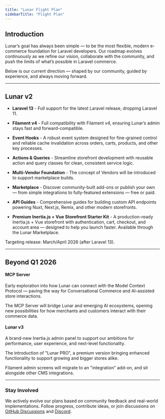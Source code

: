 ```yaml
---
title: "Lunar Flight Plan"
sidebarTitle: "Flight Plan"
---
```


## Introduction

Lunar’s goal has always been simple — to be the most flexible, modern e-commerce foundation for Laravel developers.
Our roadmap evolves continuously as we refine our vision, collaborate with the community, and push the limits of what’s
possible in Laravel commerce.

Below is our current direction — shaped by our community, guided by experience, and always moving forward.

---

## Lunar v2

- **Laravel 13** - Full support for the latest Laravel release, dropping Laravel 11.

- **Filament v4** - Full compatibility with Filament v4, ensuring Lunar’s admin stays fast and forward-compatible.

- **Event Hooks** - A robust event system designed for fine-grained control and reliable cache invalidation across orders, carts, products, and other key processes.

- **Actions & Queries** - Streamline storefront development with reusable action and query classes for clean, consistent service logic.

- **Multi-Vendor Foundation** - The concept of Vendors will be introduced to support marketplace builds.

- **Marketplace** - Discover community-built add-ons or publish your own — from simple integrations to fully-featured extensions — free or paid.

- **API Guides** - Comprehensive guides for building custom API endpoints powering Nuxt, Next.js, Remix, and other modern storefronts.

- **Premium Inertia.js + Vue Storefront Starter Kit** - A production-ready Inertia.js + Vue storefront with authentication, cart, checkout, and account area — designed to help you launch faster. Available through the Lunar Marketplace.


Targeting release: March/April 2026 (after Laravel 13).

---

## Beyond Q1 2026

#### MCP Server

Early exploration into how Lunar can connect with the Model Context Protocol — paving the way for Conversational
Commerce and AI-assisted store interactions.

The MCP Server will bridge Lunar and emerging AI ecosystems, opening new possibilities for how merchants and customers interact with their commerce data.

#### Lunar v3

A brand-new Inertia.js admin panel to support our ambitions for performance, user experience, and next-level functionality.

The introduction of "Lunar PRO", a premium version bringing enhanced functionality to support growing and bigger stores alike.

Filament admin screens will migrate to an "integration" add-on, and sit alongside other CMS integrations.

---

### Stay Involved

We actively evolve our plans based on community feedback and real-world implementations.
Follow progress, contribute ideas, or join discussions on
[GitHub Discussions](https://github.com/lunarphp/lunar/discussions) and [Discord](https://discord.gg/HvV6bgrEkR).
